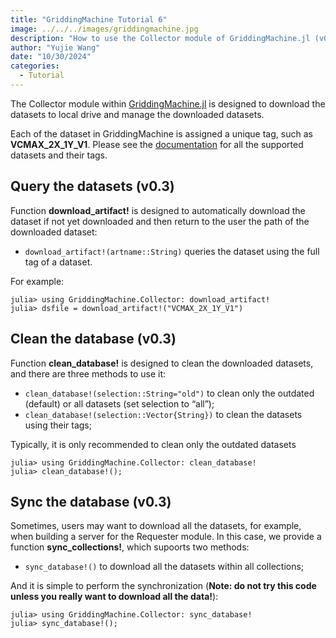 ```yaml
---
title: "GriddingMachine Tutorial 6"
image: ../../../images/griddingmachine.jpg
description: "How to use the Collector module of GriddingMachine.jl (v0.3)?"
author: "Yujie Wang"
date: "10/30/2024"
categories:
  - Tutorial
---
```


The Collector module within [GriddingMachine.jl](https://github.com/CliMA/GriddingMachine.jl) is designed to download the datasets to local drive and manage the downloaded datasets.

Each of the dataset in GriddingMachine is assigned a unique tag, such as **VCMAX_2X_1Y_V1**. Please see the [documentation](https://github.com/CliMA/GriddingMachine.jl/issues/62) for all the supported datasets and their tags.


## Query the datasets (v0.3)
Function **download_artifact!** is designed to automatically download the dataset if not yet downloaded and then return to the user the path of the downloaded dataset:

- `download_artifact!(artname::String)` queries the dataset using the full tag of a dataset.

For example:
```
julia> using GriddingMachine.Collector: download_artifact!
julia> dsfile = download_artifact!("VCMAX_2X_1Y_V1")
```


## Clean the database (v0.3)
Function **clean_database!** is designed to clean the downloaded datasets, and there are three methods to use it:

- `clean_database!(selection::String="old")` to clean only the outdated (default) or all datasets (set selection to "all");
- `clean_database!(selection::Vector{String})` to clean the datasets using their tags;

Typically, it is only recommended to clean only the outdated datasets
```
julia> using GriddingMachine.Collector: clean_database!
julia> clean_database!();
```


## Sync the database (v0.3)
Sometimes, users may want to download all the datasets, for example, when building a server for the Requester module. In this case, we provide a function **sync_collections!**, which supoorts two methods:

- `sync_database!()` to download all the datasets within all collections;

And it is simple to perform the synchronization (**Note: do not try this code unless you really want to download all the data!**):
```
julia> using GriddingMachine.Collector: sync_database!
julia> sync_database!();
```
